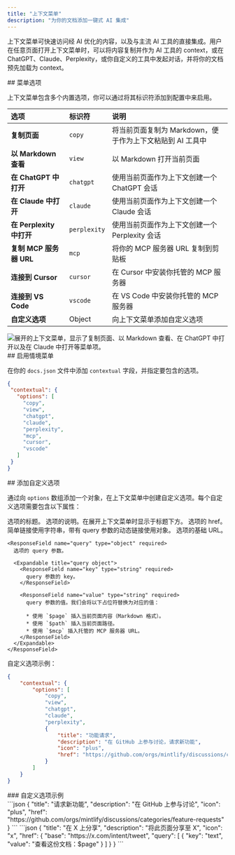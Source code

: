 ```yaml
---
title: "上下文菜单"
description: "为你的文档添加一键式 AI 集成"
---
```



上下文菜单可快速访问经 AI 优化的内容，以及与主流 AI 工具的直接集成。用户在任意页面打开上下文菜单时，可以将内容复制并作为 AI 工具的 context，或在 ChatGPT、Claude、Perplexity，或你自定义的工具中发起对话，并将你的文档预先加载为 context。

<div id="menu-options">
  ## 菜单选项
</div>

上下文菜单包含多个内置选项，你可以通过将其标识符添加到配置中来启用。

| 选项 | 标识符 | 说明 |
|:--------|:------------|:-------------|
| **复制页面** | `copy` | 将当前页面复制为 Markdown，便于作为上下文粘贴到 AI 工具中 |
| **以 Markdown 查看** | `view` | 以 Markdown 打开当前页面 |
| **在 ChatGPT 中打开** | `chatgpt` | 使用当前页面作为上下文创建一个 ChatGPT 会话 |
| **在 Claude 中打开** | `claude` | 使用当前页面作为上下文创建一个 Claude 会话 |
| **在 Perplexity 中打开** | `perplexity` | 使用当前页面作为上下文创建一个 Perplexity 会话 |
| **复制 MCP 服务器 URL** | `mcp` | 将你的 MCP 服务器 URL 复制到剪贴板 |
| **连接到 Cursor** | `cursor` | 在 Cursor 中安装你托管的 MCP 服务器 |
| **连接到 VS Code** | `vscode` | 在 VS Code 中安装你托管的 MCP 服务器 |
| **自定义选项** | Object | 向上下文菜单添加自定义选项 |

<Frame>
    <img 
    src="/images/contextual-menu/contextual-menu.png" 
    alt="展开的上下文菜单，显示了复制页面、以 Markdown 查看、在 ChatGPT 中打开以及在 Claude 中打开等菜单项。" 
  />
</Frame>

<div id="enabling-the-contextual-menu">
  ## 启用情境菜单
</div>

在你的 `docs.json` 文件中添加 `contextual` 字段，并指定要包含的选项。

```json
{
 "contextual": {
   "options": [
     "copy",
     "view",
     "chatgpt",
     "claude",
     "perplexity",
     "mcp",
     "cursor",
     "vscode"
   ]
 }
}
```

<div id="adding-custom-options">
  ## 添加自定义选项
</div>

通过向 `options` 数组添加一个对象，在上下文菜单中创建自定义选项。每个自定义选项需要包含以下属性：

<ResponseField name="title" type="string" required>
  选项的标题。
</ResponseField>

<ResponseField name="description" type="string" required>
  选项的说明。在展开上下文菜单时显示于标题下方。
</ResponseField>

<IconsRequired />

<ResponseField name="href" type="string | object" required>
  选项的 href。简单链接使用字符串，带有 query 参数的动态链接使用对象。

  <Expandable title="href object">
    <ResponseField name="base" type="string" required>
      选项的基础 URL。
    </ResponseField>

    <ResponseField name="query" type="object" required>
      选项的 query 参数。

      <Expandable title="query object">
        <ResponseField name="key" type="string" required>
          query 参数的 key。
        </ResponseField>

        <ResponseField name="value" type="string" required>
          query 参数的值。我们会将以下占位符替换为对应的值：

          * 使用 `$page` 插入当前页面内容（Markdown 格式）。
          * 使用 `$path` 插入当前页面路径。
          * 使用 `$mcp` 插入托管的 MCP 服务器 URL。
        </ResponseField>
      </Expandable>
    </ResponseField>
  </Expandable>
</ResponseField>

自定义选项示例：

```json {9-14} wrap
{
    "contextual": {
        "options": [
            "copy",
            "view",
            "chatgpt",
            "claude",
            "perplexity",
            {
                "title": "功能请求",
                "description": "在 GitHub 上参与讨论，请求新功能",
                "icon": "plus",
                "href": "https://github.com/orgs/mintlify/discussions/categories/feature-requests"
            }
        ]
    }
}
```

<div id="custom-option-examples">
  ### 自定义选项示例
</div>

<AccordionGroup>
<Accordion title="简单链接">
```json
{
  "title": "请求新功能",
  "description": "在 GitHub 上参与讨论",
  "icon": "plus",
  "href": "https://github.com/orgs/mintlify/discussions/categories/feature-requests"
}
```
</Accordion>

<Accordion title="包含页面内容的动态链接">
```json
{
  "title": "在 X 上分享",
  "description": "将此页面分享至 X",
  "icon": "x",
  "href": {
    "base": "https://x.com/intent/tweet",
    "query": [
      {
      "key": "text",
      "value": "查看这份文档：$page"
      }
    ]
  }
}
```
</Accordion>
</AccordionGroup>